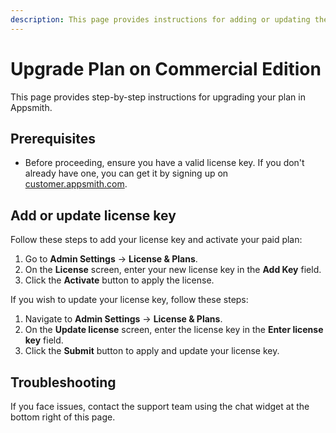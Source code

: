 ```yaml
---
description: This page provides instructions for adding or updating the license key in Appsmith.
---
```



# Upgrade Plan on Commercial Edition

This page provides step-by-step instructions for upgrading your plan in Appsmith.

## Prerequisites

* Before proceeding, ensure you have a valid license key. If you don't already have one, you can get it by signing up on [customer.appsmith.com](https://customer.appsmith.com).

## Add or update license key

<Tabs queryString="current-license-mode">
<TabItem label="Activate plan" value="add-license-key">

Follow these steps to add your license key and activate your paid plan:

1. Go to **Admin Settings** → **License & Plans**.
2. On the **License** screen, enter your new license key in the **Add Key** field.
3. Click the **Activate** button to apply the license.

</TabItem>

<TabItem label="Update license key" value="update-license-key">

If you wish to update your license key, follow these steps:

  1. Navigate to **Admin Settings** → **License & Plans**.
  2. On the **Update license** screen, enter the license key in the **Enter license key** field.
  3. Click the **Submit** button to apply and update your license key.

</TabItem>
</Tabs>

## Troubleshooting

If you face issues, contact the support team using the chat widget at the bottom right of this page.
